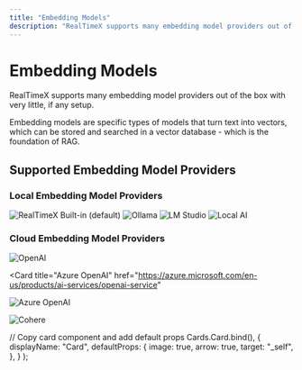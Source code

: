 ```yaml
---
title: "Embedding Models"
description: "RealTimeX supports many embedding model providers out of the box with very little, if any setup"
---
```



# Embedding Models

RealTimeX supports many embedding model providers out of the box with very little, if any setup.

Embedding models are specific types of models that turn text into vectors, which can be stored and searched in a vector database - which is the foundation of RAG.

## Supported Embedding Model Providers

### Local Embedding Model Providers

<Cards>
  <Card title="Built-in (default)" href="https://huggingface.co/sentence-transformers/all-MiniLM-L6-v2"> 
    <Image
      src="/images/features/embedding-models/built-in.png" 
      height={1080} 
      width={1920} 
      quality={100}
      alt="RealTimeX Built-in (default)"
    />
  </Card>

<Card title="Ollama" href="https://ollama.com/">
  <Image
    src="/images/features/embedding-models/ollama.png"
    height={1080}
    width={1920}
    quality={100}
    alt="Ollama"
  />
</Card>

<Card title="LM Studio" href="https://lmstudio.ai/">
  <Image
    src="/images/features/embedding-models/lm-sudio.png"
    height={1080}
    width={1920}
    quality={100}
    alt="LM Studio"
  />
</Card>

  <Card title="Local AI" href="https://localai.io/"> 
    <Image
      src="/images/features/embedding-models/local-ai.png" 
      height={1080} 
      width={1920} 
      quality={100}
      alt="Local AI"
    />
  </Card> 
</Cards>

### Cloud Embedding Model Providers

<Cards>
  <Card title="OpenAI" href="https://platform.openai.com/"> 
    <Image
      src="/images/features/embedding-models/openai.png" 
      height={1080} 
      width={1920} 
      quality={100}
      alt="OpenAI"
    />
  </Card>

<Card
  title="Azure OpenAI"
  href="https://azure.microsoft.com/en-us/products/ai-services/openai-service"
>
  <Image
    src="/images/features/embedding-models/azure-openai.png"
    height={1080}
    width={1920}
    quality={100}
    alt="Azure OpenAI"
  />
</Card>

  <Card title="Cohere" href="https://cohere.com/"> 
    <Image
      src="/images/features/embedding-models/cohere.png" 
      height={1080} 
      width={1920} 
      quality={100}
      alt="Cohere"
    />
  </Card> 
</Cards>

  // Copy card component and add default props
  Cards.Card.bind(),
  {
    displayName: "Card",
    defaultProps: {
      image: true,
      arrow: true,
      target: "_self",
    },
  }
);

<style global jsx>{`
  img {
    aspect-ratio: 16/9;
    object-fit: cover;
  }
`}</style>
